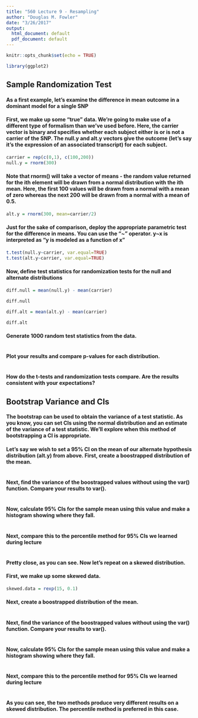 ```yaml
---
title: "560 Lecture 9 - Resampling"
author: "Douglas M. Fowler"
date: "3/26/2017"
output:
  html_document: default
  pdf_document: default
---
```


```r
knitr::opts_chunk$set(echo = TRUE)
```

```r
library(ggplot2)
```

## Sample Randomization Test

#### As a first example, let's examine the difference in mean outcome in a dominant model for a single SNP

#### First, we make up some "true" data.  We're going to make use of a different type of formalism than we've used before.  Here, the carrier vector is binary and specifies whether each subject either is or is not a carrier of the SNP.  The null.y and alt.y vectors give the outcome (let's say it's the expression of an associated transcript) for each subject.
```r
carrier = rep(c(0,1), c(100,200))
null.y = rnorm(300)
```

#### Note that rnorm() will take a vector of means - the random value returned for the ith element will be drawn from a normal distribution with the ith mean.  Here, the first 100 values will be drawn from a normal with a mean of zero whereas the next 200 will be drawn from a normal with a mean of 0.5.
```r
alt.y = rnorm(300, mean=carrier/2)
```

#### Just for the sake of comparison, deploy the appropriate parametric test for the difference in means.  You can use the "~" operator.  y~x is interpreted as "y is modeled as a function of x"
```r
t.test(null.y~carrier, var.equal=TRUE)
t.test(alt.y~carrier, var.equal=TRUE)
```

#### Now, define test statistics for randomization tests for the null and alternate distributions 
```r
diff.null = mean(null.y) - mean(carrier)

diff.null

diff.alt = mean(alt.y) - mean(carrier)

diff.alt
```

#### Generate 1000 random test statistics from the data.  
```r

```

#### Plot your results and compare p-values for each distribution.
```r

```

#### How do the t-tests and randomization tests compare.  Are the results consistent with your expectations?

## Bootstrap Variance and CIs

#### The bootstrap can be used to obtain the variance of a test statistic.  As you know, you can set CIs using the normal distribution and an estimate of the variance of a test statistic.  We'll explore when this method of bootstrapping a CI is appropriate.

#### Let's say we wish to set a 95% CI on the mean of our alternate hypothesis distribution (alt.y) from above.  First, create a boostrapped distribution of the mean.
```r

```

#### Next, find the variance of the boostrapped values without using the var() function.  Compare your results to var().
```r

```

#### Now, calculate 95% CIs for the sample mean using this value and make a histogram showing where they fall.
```r

```

#### Next, compare this to the percentile method for 95% CIs we learned during lecture
```r

```

#### Pretty close, as you can see.  Now let's repeat on a skewed distribution.  

#### First, we make up some skewed data.
```r
skewed.data = rexp(15, 0.1)
```

#### Next, create a boostrapped distribution of the mean.
```r

```

#### Next, find the variance of the boostrapped values without using the var() function.  Compare your results to var().
```r

```

#### Now, calculate 95% CIs for the sample mean using this value and make a histogram showing where they fall.
```r

```

#### Next, compare this to the percentile method for 95% CIs we learned during lecture
```r

```

#### As you can see, the two methods produce very different results on a skewed distribution.  The percentile method is preferred in this case.